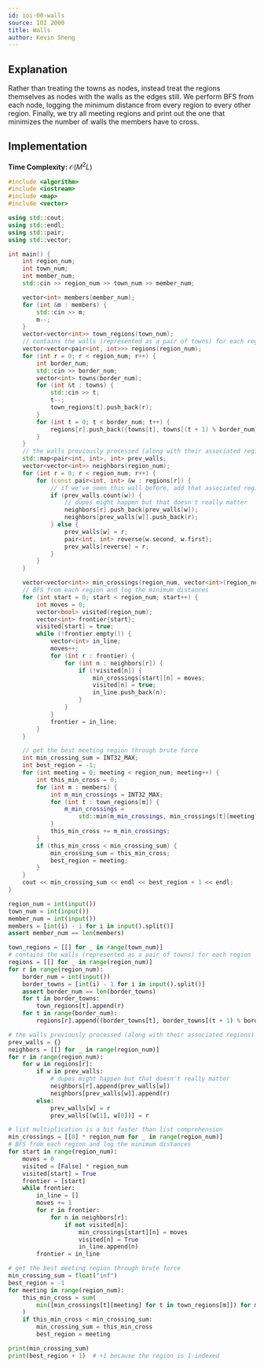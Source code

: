 ```yaml
---
id: ioi-00-walls
source: IOI 2000
title: Walls
author: Kevin Sheng
---
```


## Explanation

Rather than treating the towns as nodes, instead treat the regions themselves as nodes with
the walls as the edges still.
We perform BFS from each node, logging the minimum distance from every region to every other region.
Finally, we try all meeting regions and print out the one that minimizes the number of walls the members have to cross.

## Implementation

**Time Complexity:** $\mathcal{O}(M^2 L)$

<LanguageSection>
<CPPSection>

```cpp
#include <algorithm>
#include <iostream>
#include <map>
#include <vector>

using std::cout;
using std::endl;
using std::pair;
using std::vector;

int main() {
	int region_num;
	int town_num;
	int member_num;
	std::cin >> region_num >> town_num >> member_num;

	vector<int> members(member_num);
	for (int &m : members) {
		std::cin >> m;
		m--;
	}
	vector<vector<int>> town_regions(town_num);
	// contains the walls (represented as a pair of towns) for each region
	vector<vector<pair<int, int>>> regions(region_num);
	for (int r = 0; r < region_num; r++) {
		int border_num;
		std::cin >> border_num;
		vector<int> towns(border_num);
		for (int &t : towns) {
			std::cin >> t;
			t--;
			town_regions[t].push_back(r);
		}
		for (int t = 0; t < border_num; t++) {
			regions[r].push_back({towns[t], towns[(t + 1) % border_num]});
		}
	}
	// the walls previously processed (along with their associated regions)
	std::map<pair<int, int>, int> prev_walls;
	vector<vector<int>> neighbors(region_num);
	for (int r = 0; r < region_num; r++) {
		for (const pair<int, int> &w : regions[r]) {
			// if we've seen this wall before, add that associated region
			if (prev_walls.count(w)) {
				// dupes might happen but that doesn't really matter
				neighbors[r].push_back(prev_walls[w]);
				neighbors[prev_walls[w]].push_back(r);
			} else {
				prev_walls[w] = r;
				pair<int, int> reverse{w.second, w.first};
				prev_walls[reverse] = r;
			}
		}
	}

	vector<vector<int>> min_crossings(region_num, vector<int>(region_num));
	// BFS from each region and log the minimum distances
	for (int start = 0; start < region_num; start++) {
		int moves = 0;
		vector<bool> visited(region_num);
		vector<int> frontier{start};
		visited[start] = true;
		while (!frontier.empty()) {
			vector<int> in_line;
			moves++;
			for (int r : frontier) {
				for (int n : neighbors[r]) {
					if (!visited[n]) {
						min_crossings[start][n] = moves;
						visited[n] = true;
						in_line.push_back(n);
					}
				}
			}
			frontier = in_line;
		}
	}

	// get the best meeting region through brute force
	int min_crossing_sum = INT32_MAX;
	int best_region = -1;
	for (int meeting = 0; meeting < region_num; meeting++) {
		int this_min_cross = 0;
		for (int m : members) {
			int m_min_crossings = INT32_MAX;
			for (int t : town_regions[m]) {
				m_min_crossings =
				    std::min(m_min_crossings, min_crossings[t][meeting]);
			}
			this_min_cross += m_min_crossings;
		}
		if (this_min_cross < min_crossing_sum) {
			min_crossing_sum = this_min_cross;
			best_region = meeting;
		}
	}
	cout << min_crossing_sum << endl << best_region + 1 << endl;
}
```

</CPPSection>
<PySection>

```py
region_num = int(input())
town_num = int(input())
member_num = int(input())
members = [int(i) - 1 for i in input().split()]
assert member_num == len(members)

town_regions = [[] for _ in range(town_num)]
# contains the walls (represented as a pair of towns) for each region
regions = [[] for _ in range(region_num)]
for r in range(region_num):
	border_num = int(input())
	border_towns = [int(i) - 1 for i in input().split()]
	assert border_num == len(border_towns)
	for t in border_towns:
		town_regions[t].append(r)
	for t in range(border_num):
		regions[r].append((border_towns[t], border_towns[(t + 1) % border_num]))

# the walls previously processed (along with their associated regions)
prev_walls = {}
neighbors = [[] for _ in range(region_num)]
for r in range(region_num):
	for w in regions[r]:
		if w in prev_walls:
			# dupes might happen but that doesn't really matter
			neighbors[r].append(prev_walls[w])
			neighbors[prev_walls[w]].append(r)
		else:
			prev_walls[w] = r
			prev_walls[(w[1], w[0])] = r

# list multiplication is a bit faster than list comprehension
min_crossings = [[0] * region_num for _ in range(region_num)]
# BFS from each region and log the minimum distances
for start in range(region_num):
	moves = 0
	visited = [False] * region_num
	visited[start] = True
	frontier = [start]
	while frontier:
		in_line = []
		moves += 1
		for r in frontier:
			for n in neighbors[r]:
				if not visited[n]:
					min_crossings[start][n] = moves
					visited[n] = True
					in_line.append(n)
		frontier = in_line

# get the best meeting region through brute force
min_crossing_sum = float("inf")
best_region = -1
for meeting in range(region_num):
	this_min_cross = sum(
		min([min_crossings[t][meeting] for t in town_regions[m]]) for m in members
	)
	if this_min_cross < min_crossing_sum:
		min_crossing_sum = this_min_cross
		best_region = meeting

print(min_crossing_sum)
print(best_region + 1)  # +1 because the region is 1-indexed
```

</PySection>
</LanguageSection>
